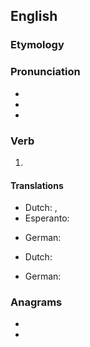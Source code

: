 ==English==

===Etymology===
{{prefix|re|paid|lang=en}}

===Pronunciation===
* {{IPA|/ɹiˈpeɪd/|lang=en}}
* {{audio|En-us-repaid.ogg|Audio (US)|lang=en}}
* {{rhymes|eɪd|lang=en}}

===Verb===
{{head|en|verb form}}

# {{en-past of|repay}}

====Translations====
{{trans-top|past tense of repay}}
* Dutch: {{t+|nl|de}}, {{t+|nl|den}}
* Esperanto: {{t+|eo|is}}
{{trans-mid}}
* German: {{t+|de|zurückgezahlt}}
{{trans-bottom}}

{{trans-top|past participle of repay}}
* Dutch: {{t+|nl|ge}}
{{trans-mid}}
* German: {{t+|de|zurückgezahlt}}
{{trans-bottom}}

===Anagrams===
* {{l|en|diaper}}
* {{l|en|paired}}